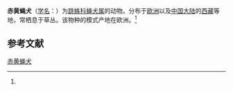 {{Speciesbox
| name = 赤黄蝇犬
| status = 
| status_system = 
| image = 
| genus = Pellenes
| species = maderianus
| authority = (Kulczynski, 1905)<ref name='id14802'>{{cite web| url =http://www.bioinfo.cn/db05/BjdwSpecies.php?action=view&id=14802| title =赤黄蝇犬| work =《中国动物物种编目数据库》| publisher =中国科学院微生物研究所| author =中国科学院动物研究所| accessdate =2009-04-28| deadurl =yes| archiveurl =https://web.archive.org/web/20160305005220/http://www.bioinfo.cn/db05/BjdwSpecies.php?action=view&id=14802| archivedate =2016-03-05}}</ref>
}}

'''赤黄蝇犬'''（[[学名|学名]]：{{lang|la|''Pellenes maderianus''}}）为[[跳蛛科|跳蛛科]][[蝇犬属|蝇犬属]]的动物。分布于[[欧洲|欧洲]]以及[[中国大陆|中国大陆]]的[[西藏|西藏]]等地，常栖息于草丛。该物种的模式产地在欧洲。<ref name='id14802'/>

== 参考文献 ==
{{reflist}}

{{Wikispecies|Pellenes maderianus}}
{{Taxonbar|from=Q2223788}}

[[Category:蝇犬属|赤黄蝇犬]]


{{蜘蛛小作品}}